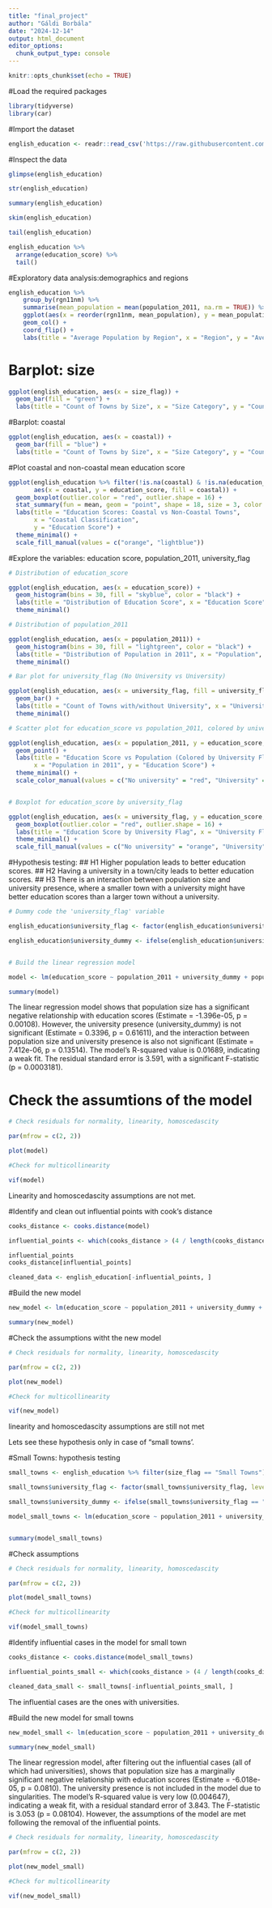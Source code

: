 ---
title: "final_project"
author: "Gáldi Borbála"
date: "2024-12-14"
output: html_document
editor_options: 
  chunk_output_type: console
---

```{r setup, include=FALSE}
knitr::opts_chunk$set(echo = TRUE)
```

#Load the required packages
```{r}
library(tidyverse)
library(car)

```


#Import the dataset
```{r}
english_education <- readr::read_csv('https://raw.githubusercontent.com/rfordatascience/tidytuesday/main/data/2024/2024-01-23/english_education.csv')

```

#Inspect the data
```{r}
glimpse(english_education)

str(english_education)

summary(english_education)

skim(english_education)

tail(english_education)

english_education %>%
  arrange(education_score) %>%
  tail()
```

#Exploratory data analysis:demographics and regions

```{r}
english_education %>% 
    group_by(rgn11nm) %>% 
    summarise(mean_population = mean(population_2011, na.rm = TRUE)) %>%
    ggplot(aes(x = reorder(rgn11nm, mean_population), y = mean_population)) +
    geom_col() +
    coord_flip() +
    labs(title = "Average Population by Region", x = "Region", y = "Average Population")

```


# Barplot: size 
```{r}
ggplot(english_education, aes(x = size_flag)) +
  geom_bar(fill = "green") +
  labs(title = "Count of Towns by Size", x = "Size Category", y = "Count")

```

#Barplot: coastal

```{r}
ggplot(english_education, aes(x = coastal)) +
  geom_bar(fill = "blue") +
  labs(title = "Count of Towns by Size", x = "Size Category", y = "Count")

```

#Plot coastal and non-coastal mean education score

```{r}
ggplot(english_education %>% filter(!is.na(coastal) & !is.na(education_score)), 
       aes(x = coastal, y = education_score, fill = coastal)) +
  geom_boxplot(outlier.color = "red", outlier.shape = 16) +
  stat_summary(fun = mean, geom = "point", shape = 18, size = 3, color = "darkblue") +
  labs(title = "Education Scores: Coastal vs Non-Coastal Towns",
       x = "Coastal Classification",
       y = "Education Score") +
  theme_minimal() +
  scale_fill_manual(values = c("orange", "lightblue"))

```


#Explore the variables: education score, population_2011, university_flag
```{r}
# Distribution of education_score

ggplot(english_education, aes(x = education_score)) +
  geom_histogram(bins = 30, fill = "skyblue", color = "black") +
  labs(title = "Distribution of Education Score", x = "Education Score", y = "Count") +
  theme_minimal()

# Distribution of population_2011

ggplot(english_education, aes(x = population_2011)) +
  geom_histogram(bins = 30, fill = "lightgreen", color = "black") +
  labs(title = "Distribution of Population in 2011", x = "Population", y = "Count") +
  theme_minimal()

# Bar plot for university_flag (No University vs University)

ggplot(english_education, aes(x = university_flag, fill = university_flag)) +
  geom_bar() +
  labs(title = "Count of Towns with/without University", x = "University Flag", y = "Count") +
  theme_minimal()

# Scatter plot for education_score vs population_2011, colored by university_flag

ggplot(english_education, aes(x = population_2011, y = education_score, color = university_flag)) +
  geom_point() +
  labs(title = "Education Score vs Population (Colored by University Flag)", 
       x = "Population in 2011", y = "Education Score") +
  theme_minimal() +
  scale_color_manual(values = c("No university" = "red", "University" = "blue"))


# Boxplot for education_score by university_flag

ggplot(english_education, aes(x = university_flag, y = education_score, fill = university_flag)) +
  geom_boxplot(outlier.color = "red", outlier.shape = 16) +
  labs(title = "Education Score by University Flag", x = "University Flag", y = "Education Score") +
  theme_minimal() +
  scale_fill_manual(values = c("No university" = "orange", "University" = "lightblue"))
```



#Hypothesis testing: 
## H1 Higher population leads to better education scores.
## H2 Having a university in a town/city leads to better education scores.
## H3 There is an interaction between population size and university presence, where a smaller town with a university might have better education scores than a larger town without a university.

```{r}
# Dummy code the 'university_flag' variable

english_education$university_flag <- factor(english_education$university_flag, levels = c("No university", "University"))

english_education$university_dummy <- ifelse(english_education$university_flag == "University", 1, 0)


# Build the linear regression model

model <- lm(education_score ~ population_2011 + university_dummy + population_2011 * university_dummy, data = english_education)

summary(model)


```

The linear regression model shows that population size has a significant negative relationship with education scores (Estimate = -1.396e-05, p = 0.00108). However, the university presence (university_dummy) is not significant (Estimate = 0.3396, p = 0.61611), and the interaction between population size and university presence is also not significant (Estimate = 7.412e-06, p = 0.13514). The model's R-squared value is 0.01689, indicating a weak fit. The residual standard error is 3.591, with a significant F-statistic (p = 0.0003181).



# Check the assumtions of the model 

```{r}
# Check residuals for normality, linearity, homoscedascity 

par(mfrow = c(2, 2)) 

plot(model)

#Check for multicollinearity

vif(model)


```
Linearity and homoscedascity assumptions are not met.

#Identify and clean out influential points with cook's distance 
```{r}
cooks_distance <- cooks.distance(model)

influential_points <- which(cooks_distance > (4 / length(cooks_distance)))

influential_points
cooks_distance[influential_points]

cleaned_data <- english_education[-influential_points, ]


```

#Build the new model 

```{r}
new_model <- lm(education_score ~ population_2011 + university_dummy + population_2011 * university_dummy, data = cleaned_data)

summary(new_model)
```

#Check the assumptions witht the new model
```{r}
# Check residuals for normality, linearity, homoscedascity 

par(mfrow = c(2, 2)) 

plot(new_model)

#Check for multicollinearity

vif(new_model)
```


linearity and homoscedascity assumptions are still not met

Lets see these hypothesis only in case of "small towns'.

#Small Towns: hypothesis testing
```{r}
small_towns <- english_education %>% filter(size_flag == "Small Towns")

small_towns$university_flag <- factor(small_towns$university_flag, levels = c("No university", "University"))

small_towns$university_dummy <- ifelse(small_towns$university_flag == "University", 1, 0)

model_small_towns <- lm(education_score ~ population_2011 + university_dummy + population_2011 * university_dummy, data = small_towns)


summary(model_small_towns)


```

#Check assumptions
```{r}
# Check residuals for normality, linearity, homoscedascity 

par(mfrow = c(2, 2)) 

plot(model_small_towns)

#Check for multicollinearity

vif(model_small_towns)


```

#Identify influential cases in the model for small town
```{r}
cooks_distance <- cooks.distance(model_small_towns)

influential_points_small <- which(cooks_distance > (4 / length(cooks_distance)))

cleaned_data_small <- small_towns[-influential_points_small, ]
```

The influential cases are the ones with universities. 

#Build the new model for small towns

```{r}
new_model_small <- lm(education_score ~ population_2011 + university_dummy + population_2011 * university_dummy, data = cleaned_data_small)

summary(new_model_small)

```


The linear regression model, after filtering out the influential cases (all of which had universities), shows that population size has a marginally significant negative relationship with education scores (Estimate = -6.018e-05, p = 0.0810). The university presence is not included in the model due to singularities. The model's R-squared value is very low (0.004647), indicating a weak fit, with a residual standard error of 3.843. The F-statistic is 3.053 (p = 0.08104). However, the assumptions of the model are met following the removal of the influential points.


```{r}
# Check residuals for normality, linearity, homoscedascity 

par(mfrow = c(2, 2)) 

plot(new_model_small)

#Check for multicollinearity

vif(new_model_small)

```






